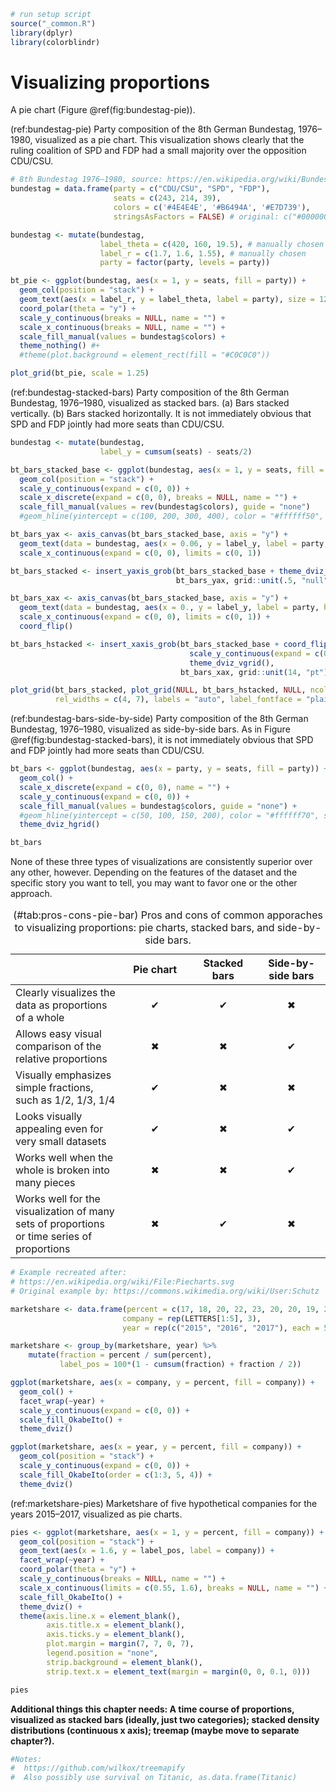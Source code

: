 ```r
# run setup script
source("_common.R")
library(dplyr)
library(colorblindr)
```


# Visualizing proportions


A pie chart (Figure \@ref(fig:bundestag-pie)).

(ref:bundestag-pie) Party composition of the 8th German Bundestag, 1976--1980, visualized as a pie chart. This visualization shows clearly that the ruling coalition of SPD and FDP had a small majority over the opposition CDU/CSU.

```r
# 8th Bundestag	1976–1980, source: https://en.wikipedia.org/wiki/Bundestag#Distribution_of_seats_in_the_Bundestag
bundestag = data.frame(party = c("CDU/CSU", "SPD", "FDP"),
                       seats = c(243, 214, 39),
                       colors = c('#4E4E4E', '#B6494A', '#E7D739'),
                       stringsAsFactors = FALSE) # original: c("#000000", "#e30113", "#ffed00")

bundestag <- mutate(bundestag,
                    label_theta = c(420, 160, 19.5), # manually chosen
                    label_r = c(1.7, 1.6, 1.55), # manually chosen
                    party = factor(party, levels = party))

bt_pie <- ggplot(bundestag, aes(x = 1, y = seats, fill = party)) + 
  geom_col(position = "stack") + 
  geom_text(aes(x = label_r, y = label_theta, label = party), size = 12/.pt) +
  coord_polar(theta = "y") +
  scale_y_continuous(breaks = NULL, name = "") +
  scale_x_continuous(breaks = NULL, name = "") +
  scale_fill_manual(values = bundestag$colors) +
  theme_nothing() #+
  #theme(plot.background = element_rect(fill = "#C0C0C0"))

plot_grid(bt_pie, scale = 1.25)
```

(ref:bundestag-stacked-bars) Party composition of the 8th German Bundestag, 1976--1980, visualized as stacked bars. (a) Bars stacked vertically. (b) Bars stacked horizontally. It is not immediately obvious that SPD and FDP jointly had more seats than CDU/CSU.

```r
bundestag <- mutate(bundestag,
                    label_y = cumsum(seats) - seats/2)

bt_bars_stacked_base <- ggplot(bundestag, aes(x = 1, y = seats, fill = factor(party, levels = rev(party)))) + 
  geom_col(position = "stack") + 
  scale_y_continuous(expand = c(0, 0)) +
  scale_x_discrete(expand = c(0, 0), breaks = NULL, name = "") +
  scale_fill_manual(values = rev(bundestag$colors), guide = "none") 
  #geom_hline(yintercept = c(100, 200, 300, 400), color = "#ffffff50", size = .5)

bt_bars_yax <- axis_canvas(bt_bars_stacked_base, axis = "y") +
  geom_text(data = bundestag, aes(x = 0.06, y = label_y, label = party, hjust = 0, vjust = 0.5, size = 14/.pt)) +
  scale_x_continuous(expand = c(0, 0), limits = c(0, 1))

bt_bars_stacked <- insert_yaxis_grob(bt_bars_stacked_base + theme_dviz_hgrid(),
                                     bt_bars_yax, grid::unit(.5, "null"))

bt_bars_xax <- axis_canvas(bt_bars_stacked_base, axis = "y") +
  geom_text(data = bundestag, aes(x = 0., y = label_y, label = party, hjust = 0.5, vjust = 0, size = 14/.pt)) +
  scale_x_continuous(expand = c(0, 0), limits = c(0, 1)) +
  coord_flip()

bt_bars_hstacked <- insert_xaxis_grob(bt_bars_stacked_base + coord_flip() +
                                        scale_y_continuous(expand = c(0, 0), position = "top") +
                                        theme_dviz_vgrid(),
                                      bt_bars_xax, grid::unit(14, "pt"), position = "bottom")

plot_grid(bt_bars_stacked, plot_grid(NULL, bt_bars_hstacked, NULL, ncol = 1, rel_heights = c(1, 6, 7.5)),
          rel_widths = c(4, 7), labels = "auto", label_fontface = "plain")
```


(ref:bundestag-bars-side-by-side) Party composition of the 8th German Bundestag, 1976--1980, visualized as side-by-side bars. As in Figure \@ref(fig:bundestag-stacked-bars), it is not immediately obvious that SPD and FDP jointly had more seats than CDU/CSU.

```r
bt_bars <- ggplot(bundestag, aes(x = party, y = seats, fill = party)) + 
  geom_col() + 
  scale_x_discrete(expand = c(0, 0), name = "") +
  scale_y_continuous(expand = c(0, 0)) +
  scale_fill_manual(values = bundestag$colors, guide = "none") + 
  #geom_hline(yintercept = c(50, 100, 150, 200), color = "#ffffff70", size = .5) +
  theme_dviz_hgrid()

bt_bars
```

None of these three types of visualizations are consistently superior over any other, however. Depending on the features of the dataset and the specific story you want to tell, you may want to favor one or the other approach.

Table: (\#tab:pros-cons-pie-bar) Pros and cons of common apporaches to visualizing proportions: pie charts, stacked bars, and side-by-side bars. 

----------------------------------------------------------------------------------------
                                    Pie chart         Stacked bars      Side-by-side bars
-----------------------------  ------------------- ------------------- -------------------
Clearly visualizes the data             ✔                 ✔                   ✖
as proportions of a whole

Allows easy visual comparison           ✖                 ✖                   ✔ 
of the relative proportions 

Visually emphasizes simple              ✔                 ✖                   ✖
fractions, such as 1/2, 1/3,
1/4

Looks visually appealing                ✔                 ✖                   ✔
even for very small datasets

Works well when the whole is            ✖                 ✖                   ✔ 
broken into many pieces

Works well for the                      ✖                 ✔                   ✖
visualization of many sets of
proportions or time series
of proportions
----------------------------------------------------------------------------------------


```r
# Example recreated after:
# https://en.wikipedia.org/wiki/File:Piecharts.svg
# Original example by: https://commons.wikimedia.org/wiki/User:Schutz

marketshare <- data.frame(percent = c(17, 18, 20, 22, 23, 20, 20, 19, 21, 20, 23, 22, 20, 18, 17),
                         company = rep(LETTERS[1:5], 3),
                         year = rep(c("2015", "2016", "2017"), each = 5))

marketshare <- group_by(marketshare, year) %>%
    mutate(fraction = percent / sum(percent),
           label_pos = 100*(1 - cumsum(fraction) + fraction / 2)) 

```

```r
ggplot(marketshare, aes(x = company, y = percent, fill = company)) + 
  geom_col() + 
  facet_wrap(~year) +
  scale_y_continuous(expand = c(0, 0)) +
  scale_fill_OkabeIto() + 
  theme_dviz()
```

```r
ggplot(marketshare, aes(x = year, y = percent, fill = company)) + 
  geom_col(position = "stack") + 
  scale_y_continuous(expand = c(0, 0)) +
  scale_fill_OkabeIto(order = c(1:3, 5, 4)) + 
  theme_dviz()
```


(ref:marketshare-pies) Marketshare of five hypothetical companies for the years 2015--2017, visualized as pie charts.

```r
pies <- ggplot(marketshare, aes(x = 1, y = percent, fill = company)) + 
  geom_col(position = "stack") + 
  geom_text(aes(x = 1.6, y = label_pos, label = company)) +
  facet_wrap(~year) +
  coord_polar(theta = "y") +
  scale_y_continuous(breaks = NULL, name = "") +
  scale_x_continuous(limits = c(0.55, 1.6), breaks = NULL, name = "") +
  scale_fill_OkabeIto() + 
  theme_dviz() +
  theme(axis.line.x = element_blank(),
        axis.title.x = element_blank(),
        axis.ticks.y = element_blank(),
        plot.margin = margin(7, 7, 0, 7),
        legend.position = "none",
        strip.background = element_blank(),
        strip.text.x = element_text(margin = margin(0, 0, 0.1, 0)))

pies
```

**Additional things this chapter needs: A time course of proportions, visualized as stacked bars (ideally, just two categories); stacked density distributions (continuous x axis); treemap (maybe move to separate chapter?).**

```r
#Notes:
#  https://github.com/wilkox/treemapify
#  Also possibly use survival on Titanic, as.data.frame(Titanic)
```
